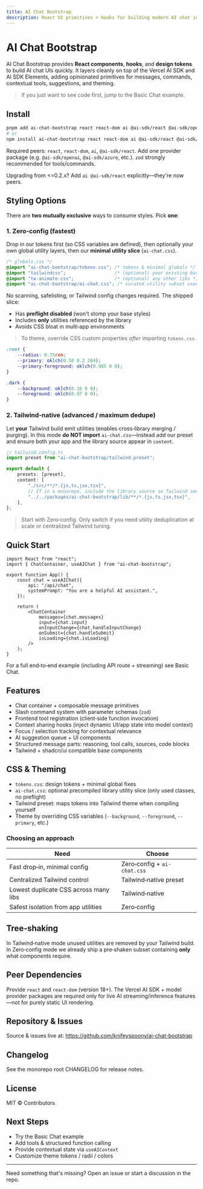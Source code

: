 ```yaml
---
title: AI Chat Bootstrap
description: React UI primitives + hooks for building modern AI chat interfaces quickly. Overview, install options, theming, and core features.
---
```



# AI Chat Bootstrap

AI Chat Bootstrap provides **React components**, **hooks**, and **design tokens** to build AI chat UIs quickly. It layers cleanly on top of the Vercel AI SDK and AI SDK Elements, adding opinionated primitives for messages, commands, contextual tools, suggestions, and theming.

> If you just want to see code first, jump to the <Link href="/chat/basic-chat">Basic Chat example</Link>.

## Install

```bash
pnpm add ai-chat-bootstrap react react-dom ai @ai-sdk/react @ai-sdk/openai zod
# or
npm install ai-chat-bootstrap react react-dom ai @ai-sdk/react @ai-sdk/openai zod
```

Required peers: `react`, `react-dom`, `ai`, `@ai-sdk/react`. Add one provider package (e.g. `@ai-sdk/openai`, `@ai-sdk/azure`, etc.). `zod` strongly recommended for tools/commands.

Upgrading from &lt;=0.2.x? Add `ai @ai-sdk/react` explicitly—they're now peers.

## Styling Options

There are **two mutually exclusive** ways to consume styles. Pick **one**:

### 1. Zero‑config (fastest)

Drop in our tokens first (so CSS variables are defined), then optionally your own global utility layers, then our **minimal utility slice** (`ai-chat.css`).

```css
/* globals.css */
@import "ai-chat-bootstrap/tokens.css"; /* tokens & minimal globals */
@import "tailwindcss";                  /* (optional) your existing base/util layers */
@import "tw-animate-css";               /* (optional) any other libs */
@import "ai-chat-bootstrap/ai-chat.css"; /* curated utility subset used by the library */
```

No scanning, safelisting, or Tailwind config changes required. The shipped slice:

- Has **preflight disabled** (won't stomp your base styles)
- Includes **only** utilities referenced by the library
- Avoids CSS bloat in multi‑app environments

> To theme, override CSS custom properties *after* importing `tokens.css`.

```css
:root {
	--radius: 0.75rem;
	--primary: oklch(0.58 0.2 264);
	--primary-foreground: oklch(0.985 0 0);
}

.dark {
	--background: oklch(0.16 0 0);
	--foreground: oklch(0.97 0 0);
}
```

### 2. Tailwind‑native (advanced / maximum dedupe)

Let **your** Tailwind build emit utilities (enables cross‑library merging / purging). In this mode **do NOT import** `ai-chat.css`—instead add our preset and ensure both your app and the library source appear in `content`.

```ts
// tailwind.config.ts
import preset from "ai-chat-bootstrap/tailwind.preset";

export default {
	presets: [preset],
	content: [
		"./src/**/*.{js,ts,jsx,tsx}",
		// If in a monorepo, include the library source so Tailwind sees usage
		"../../packages/ai-chat-bootstrap/lib/**/*.{js,ts,jsx,tsx}",
	],
};
```

> Start with Zero‑config. Only switch if you need utility deduplication at scale or centralized Tailwind tuning.

## Quick Start

```tsx
import React from "react";
import { ChatContainer, useAIChat } from "ai-chat-bootstrap";

export function App() {
	const chat = useAIChat({
		api: "/api/chat",
		systemPrompt: "You are a helpful AI assistant.",
	});

	return (
		<ChatContainer
			messages={chat.messages}
			input={chat.input}
			onInputChange={chat.handleInputChange}
			onSubmit={chat.handleSubmit}
			isLoading={chat.isLoading}
		/>
	);
}
```

For a full end‑to‑end example (including API route + streaming) see <Link href="/chat/basic-chat">Basic Chat</Link>.

## Features

- Chat container + composable message primitives
- Slash command system with parameter schemas (`zod`)
- Frontend tool registration (client‑side function invocation)
- Context sharing hooks (inject dynamic UI/app state into model context)
- Focus / selection tracking for contextual relevance
- AI suggestion queue + UI components
- Structured message parts: reasoning, tool calls, sources, code blocks
- Tailwind + shadcn/ui compatible base components

## CSS & Theming

- `tokens.css`: design tokens + minimal global fixes
- `ai-chat.css`: optional precompiled library utility slice (only used classes, no preflight)
- Tailwind preset: maps tokens into Tailwind theme when compiling yourself
- Theme by overriding CSS variables (`--background`, `--foreground`, `--primary`, etc.)

### Choosing an approach

| Need | Choose |
| ---- | ------ |
| Fast drop‑in, minimal config | Zero‑config + `ai-chat.css` |
| Centralized Tailwind control | Tailwind‑native preset |
| Lowest duplicate CSS across many libs | Tailwind‑native |
| Safest isolation from app utilities | Zero‑config |

## Tree‑shaking

In Tailwind‑native mode unused utilities are removed by your Tailwind build. In Zero‑config mode we already ship a pre‑shaken subset containing **only** what components require.

## Peer Dependencies

Provide `react` and `react-dom` (version 18+). The Vercel AI SDK + model provider packages are required only for live AI streaming/inference features—not for purely static UI rendering.

## Repository & Issues

Source & issues live at: https://github.com/knifeyspoony/ai-chat-bootstrap

## Changelog

See the monorepo root <Link href="https://github.com/knifeyspoony/ai-chat-bootstrap/blob/main/CHANGELOG.md">CHANGELOG</Link> for release notes.

## License

MIT © Contributors

## Next Steps

- Try the <Link href="/chat/basic-chat">Basic Chat example</Link>
- Add tools & structured function calling
- Provide contextual state via `useAIContext`
- Customize theme tokens / radii / colors

---

Need something that's missing? Open an issue or start a discussion in the repo.

